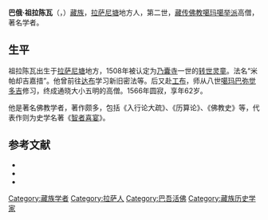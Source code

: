 {{Infobox religious biography
| name             = 巴俄·祖拉陈瓦
| native_name      = 
| native_name_lang = 
| image            = Pawo Tsuklak Trengwa.jpg
| caption          = 
| sanskrit         = 
| religion         = [[藏傳佛教|藏傳佛教]]
| school           = [[噶玛噶举派|噶玛噶举派]]
| lineage          = {{le|巴吾活佛|Nenang Pawo}}
| sect             = 
| subsect          = 
| temple           = 
| order            = 
| other_name       = Tsuglag Trengwa, Tsuklak Trengwa (gtsug lag phreng ba) 
| dharma_name      = Pel Tsuklak Trengwa (dpal gtsug lag phreng ba)
| monastic_name    = 米帕卻吉嘉措 Mipam Chokyi Gyatso (mi pham chos kyi rgya mtsho)
| pen_name         = 
| posthumous_name  = 
| nationality      = 
| ethnicity        = 
| birth_name       = 
| birth_date       = 1504年（[[藏曆|藏曆]]第九繞迥木鼠年）
| father           = Lama Dar (bla ma dar)
| mother           = Lamnye Dolma (lam rnyed sgol ma)
| birth_place      = 拉薩尼塘Ganggyu(snye thang gi sgangs rgyud)
| death_date       = 1566年（[[藏曆|藏曆]]第九繞迥火虎年10月16日早晨）
| death_place      = 
| resting_place    = 
| resting_place_coordinates = 
| location         = 
| title            = 
| period           = 1508–66
| consecration     = [[洛扎县|洛扎]][[色喀古托寺|色喀古托寺]]住持
| predecessor      = 第一世巴吾活佛Chowang Lhundrub (chos dbang lhun grub, 1440/1455–1503)
| successor        = 第三世巴吾活佛Tsouglag Gyatso
| reason           = 
| rank             = 
| teacher          = Dakpo Chokle Namgyel (dwags po phyogs las rnam rgyal, 1456–1539)
| reincarnation_of = 第一世巴吾活佛Chowang Lhundrub (chos dbang lhun grub, 1440/1455–1503)
| students         = [[第九世噶瑪巴·旺秋多傑|第九世噶瑪巴·旺秋多傑]], 5th Zhamar Konchok Yenlag, 第三世[[國師嘉察巴|嘉察巴仁波切]], Drakpa Peljor (mtshur phu rgyal tshab 03 grags pa dpal 'byor, 1519–1549)
| works            =  《[[賢者喜宴|賢者喜宴]]》;《[[入菩薩行論|入行論]]大疏》
| ordination       = 9歲受[[沙彌|沙彌]]戒; 23歲受[[具足戒|具足戒]]
| profession       = [[歷史學家|歷史學家]]
| education        = 
| initiation       = 
| previous_post    = 
| present_post     = 
| post             = 
| website          = 
}}
'''巴俄·祖拉陈瓦'''（{{bo|z=དཔའ་བོ་གཙུག་ལག་ཕྲེང་བ་|w=dpa' bo gtsug lag phreng ba}}，{{bd|1503年||1566年}}）[[藏族|藏族]]，[[拉萨|拉萨]][[尼塘|尼塘]]地方人，第二世{{le|巴吾活佛|Nenang Pawo}}，[[藏传佛教|藏传佛教]][[噶玛噶举派|噶玛噶举派]]高僧，著名学者。

==生平==
祖拉陈瓦出生于[[拉萨|拉萨]][[尼塘|尼塘]]地方，1508年被认定为[[乃朗寺|乃囊寺]]一世{{le|巴吾活佛|Nenang Pawo}}的[[转世灵童|转世灵童]]。法名“米帕却吉嘉措”。他曾前往[[达布|达布]]学习新旧密法等。后又赴[[工布地区|工布]]，师从八世[[噶玛巴|噶玛巴]][[弥觉多吉|弥觉多吉]]修习，终成通晓大小五明的高僧。1566年圆寂，享年62岁。

他是著名佛教学者，著作颇多，包括《入行论大疏》、《历算论》、《佛教史》等，代表作则为史学名著《[[智者喜宴|智者喜宴]]》。

== 参考文献 ==
{{ReflistH}}
* {{cite book|title=《中国藏传佛教名僧录》|publisher=甘肃民族出版社|author=唐景福}}
* {{cite book|title=《佛教大辞典》|editor=[[任继愈|任继愈]]|publisher=江苏古籍出版社|year=2002}}
* {{cite book|title=《西藏历史文化辞典》|editor=王尧、陈庆英|publisher=西藏人民出版社、浙江人民出版社|year=1998}}
{{ReflistF}}


[[Category:藏族学者|Category:藏族学者]]
[[Category:拉萨人|Category:拉萨人]]
[[Category:巴吾活佛|Category:巴吾活佛]]
[[Category:藏族历史学家|Category:藏族历史学家]]